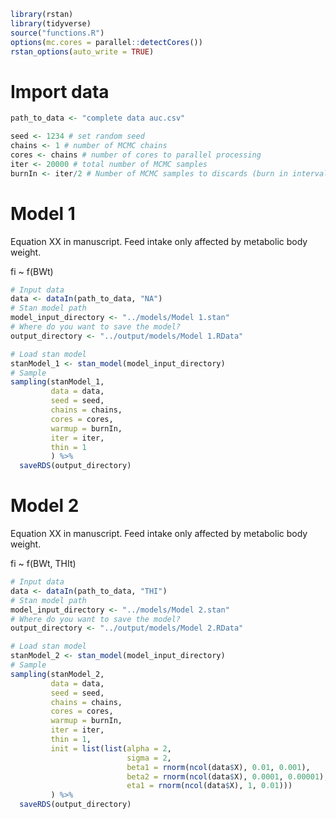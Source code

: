 
```r
library(rstan)
library(tidyverse)
source("functions.R")
options(mc.cores = parallel::detectCores())
rstan_options(auto_write = TRUE)
```

# Import data

```r
path_to_data <- "complete data auc.csv"

seed <- 1234 # set random seed
chains <- 1 # number of MCMC chains
cores <- chains # number of cores to parallel processing
iter <- 20000 # total number of MCMC samples
burnIn <- iter/2 # Number of MCMC samples to discards (burn in interval)

```

# Model 1

Equation XX in manuscript. Feed intake only affected by metabolic body weight.

fi ~ f(BWt)

```r
# Input data
data <- dataIn(path_to_data, "NA")
# Stan model path
model_input_directory <- "../models/Model 1.stan"
# Where do you want to save the model?
output_directory <- "../output/models/Model 1.RData"

# Load stan model
stanModel_1 <- stan_model(model_input_directory)
# Sample
sampling(stanModel_1, 
         data = data,
         seed = seed,
         chains = chains,
         cores = cores,
         warmup = burnIn,
         iter = iter,
         thin = 1
         ) %>% 
  saveRDS(output_directory)
```


# Model 2

Equation XX in manuscript. Feed intake only affected by metabolic body weight.

fi ~ f(BWt, THIt)

```r
# Input data
data <- dataIn(path_to_data, "THI")
# Stan model path
model_input_directory <- "../models/Model 2.stan"
# Where do you want to save the model?
output_directory <- "../output/models/Model 2.RData"

# Load stan model
stanModel_2 <- stan_model(model_input_directory)
# Sample
sampling(stanModel_2, 
         data = data,
         seed = seed,
         chains = chains,
         cores = cores,
         warmup = burnIn,
         iter = iter,
         thin = 1, 
         init = list(list(alpha = 2,
                          sigma = 2,
                          beta1 = rnorm(ncol(data$X), 0.01, 0.001),
                          beta2 = rnorm(ncol(data$X), 0.0001, 0.00001), 
                          eta1 = rnorm(ncol(data$X), 1, 0.01)))
         ) %>% 
  saveRDS(output_directory)
```



